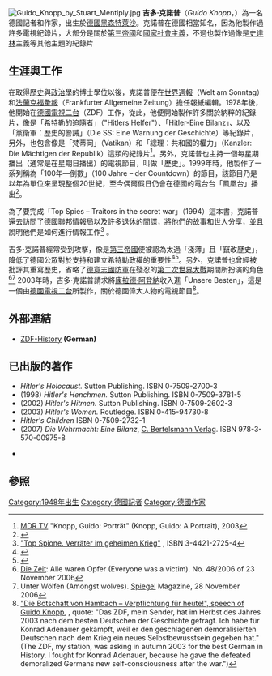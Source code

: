 [[Image:Guido_Knopp_by_Stuart_Mentiply.jpg|thumb]]
'''吉多·克諾普'''（''Guido Knopp''，{{Bd|1948年|1月29日}}）為一名德國記者和作家，出生於[[德國|德國]][[黑森|黑森]][[特萊沙|特萊沙]]。克諾普在德國相當知名，因為他製作過許多電視紀錄片，大部分是關於[[第三帝國|第三帝國]]和[[國家社會主義|國家社會主義]]，不過也製作過像是[[史達林|史達林]]主義等其他主題的紀錄片

==生涯與工作==
在取得[[歷史|歷史]]與[[政治學|政治學]]的博士學位以後，克諾普便在[[世界週報|世界週報]]（Welt am Sonntag）和[[法蘭克福彙報|法蘭克福彙報]]（Frankfurter Allgemeine Zeitung）擔任報紙編輯。1978年後，他開始在[[德國電視二台|德國電視二台]]（ZDF）工作，從此，他便開始製作許多關於納粹的紀錄片，像是「希特勒的追隨者」（"Hitlers Helfer"）、「Hitler-Eine Bilanz」、以及「黨衛軍：歷史的警誡」（Die SS: Eine Warnung der Geschichte）等紀錄片，另外，也包含像是「梵蒂岡」（Vatikan）和「總理：共和國的權力」（Kanzler: Die Mächtigen der Republik）這類的紀錄片<ref>[http://www.mdr.de/riverboat/738077.html MDR TV] {{Wayback|url=http://www.mdr.de/riverboat/738077.html |date=20070630175121 }} "Knopp, Guido: Porträt" (Knopp, Guido: A Portrait), 2003</ref>。另外，克諾普也主持一個每星期播出（通常是在星期日播出）的電視節目，叫做「歷史」。1999年時，他製作了一系列稱為「100年—倒數」（100 Jahre – der Countdown）的節目，該節目乃是以年為單位來呈現整個20世紀，至今偶爾假日仍會在德國的電台台「鳳凰台」播出<ref>{{Cite web |url=http://www.phoenix.de/100_jahre_der_countdown/12742.htm |title=Phoenix TV, 100 Jahre – der Countdown |accessdate=2011-07-18 |archive-date=2008-01-25 |archive-url=https://web.archive.org/web/20080125035710/http://www.phoenix.de/100_jahre_der_countdown/12742.htm |dead-url=no }}</ref>。

為了要完成「Top Spies – Traitors in the secret war」（1994）這本書，克諾普還去訪問了德國[[聯邦情報局|聯邦情報局]]以及許多退休的間諜，將他們的故事和世人分享，並且說明他們是如何進行情報工作<ref>[http://www.amazon.de/dp/3442127254 "Top Spione. Verräter im geheimen Krieg"] {{Wayback|url=http://www.amazon.de/dp/3442127254 |date=20200530113721 }}, ISBN 3-4421-2725-4</ref> 。

吉多·克諾普經常受到攻擊，像是[[第三帝國|第三帝國]]便被認為太過「淺薄」且「竄改歷史」，降低了德國公眾對於支持和建立[[希特勒|希特勒]]政權的重要性<ref>{{Cite web |url=http://www.tagesspiegel.de/magazin/wissen/gesundheit/;art300,2214451 |title=Der Tagesspiegel, 25 September 2006 |access-date=2011-07-18 |archive-date=2008-06-22 |archive-url=https://web.archive.org/web/20080622125242/http://www.tagesspiegel.de/magazin/wissen/gesundheit/;art300,2214451 |dead-url=no }}</ref><ref>{{Cite web |url=http://www.zeit.de/2004/10/Steam_Punk |title=Die Zeit, 26 February 2004 |access-date=2011-07-18 |archive-date=2020-08-30 |archive-url=https://web.archive.org/web/20200830143550/https://www.zeit.de/2004/10/Steam_Punk |dead-url=no }}</ref>。另外，克諾普也曾經被批評其重寫歷史，省略了[[德意志國防軍|德意志國防軍]]在殘忍的[[第二次世界大戰|第二次世界大戰]]期間所扮演的角色<ref>[[Die_Zeit|Die Zeit]]: Alle waren Opfer (Everyone was a victim). No. 48/2006 of 23 November 2006</ref><ref>Unter Wölfen (Amongst wolves). [[Der_Spiegel|Spiegel]] Magazine, 28 November 2006</ref> 2003年時，吉多·克諾普請求將[[康拉德·阿登納|康拉德·阿登納]]收入進「Unsere Besten」，這是一個由[[德國電視二台|德國電視二台]]所製作，關於德國偉大人物的電視節目<ref>[http://www.kas.de/proj/home/pub/94/1/year-2008/dokument_id-11578/index.html "Die Botschaft von Hambach – Verpflichtung für heute!", speech of Guido Knopp.] {{Webarchive|url=https://archive.today/20120908095327/http://www.kas.de/proj/home/pub/94/1/year-2008/dokument_id-11578/index.html |date=2012-09-08 }}, quote: "Das ZDF, mein Sender, hat im Herbst des Jahres 2003 nach dem besten Deutschen der Geschichte gefragt. Ich habe für Konrad Adenauer gekämpft, weil er den geschlagenen demoralisierten Deutschen nach dem Krieg ein neues Selbstbewusstsein gegeben hat." (The ZDF, my station, was asking in autumn 2003 for the best German in History. I fought for Konrad Adenauer, because he gave the defeated demoralized Germans new self-consciousness after the war.")</ref>。

==外部連結==
* [https://web.archive.org/web/20110718040141/http://www.zdf.de/ZDFde/inhalt/26/0,1872,1020218,00.html ZDF-History] '''(German)'''

==已出版的著作==
* ''Hitler's Holocaust.'' Sutton Publishing. ISBN 0-7509-2700-3
* (1998) ''Hitler's Henchmen.'' Sutton Publishing. ISBN 0-7509-3781-5
* (2002) ''Hitler's Hitmen.'' Sutton Publishing. ISBN 0-7509-2602-3
* (2003) ''Hitler's Women.'' Routledge. ISBN 0-415-94730-8
* ''Hitler's Children'' ISBN 0-7509-2732-1
* (2007) ''Die Wehrmacht: Eine Bilanz'', [[Bertelsmann|C. Bertelsmann Verlag]]. ISBN 978-3-570-00975-8

* {{DNB-Portal|115725229}}

==參照==
{{reflist}}



{{Authority control}}
{{DEFAULTSORT:Knopp, Guido}}
[[Category:1948年出生|Category:1948年出生]]
[[Category:德國記者|Category:德國記者]]
[[Category:德國作家|Category:德國作家]]